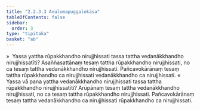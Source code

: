 ```yaml
---
title: "2.2.3.3 Anulomapuggalokāsa"
tableOfContents: false
sidebar:
  order: 3
type: "tipitaka"
basket: "ab"
---
```



<DynamicBreadcrumb />

<Division number="118">

<Paragraph number="710">
»  Yassa yattha rūpakkhandho nirujjhissati tassa tattha vedanākkhandho nirujjhissatīti?
</Paragraph>

<Paragraph number="711">
Asaññasattānaṃ tesaṃ tattha rūpakkhandho nirujjhissati, no ca tesaṃ tattha vedanākkhandho nirujjhissati. Pañcavokārānaṃ tesaṃ tattha rūpakkhandho ca nirujjhissati vedanākkhandho ca nirujjhissati.
</Paragraph>

<Paragraph number="712">
«  Yassa vā pana yattha vedanākkhandho nirujjhissati tassa tattha rūpakkhandho nirujjhissatīti?
</Paragraph>

<Paragraph number="713">
Arūpānaṃ tesaṃ tattha vedanākkhandho nirujjhissati, no ca tesaṃ tattha rūpakkhandho nirujjhissati. Pañcavokārānaṃ tesaṃ tattha vedanākkhandho ca nirujjhissati rūpakkhandho ca nirujjhissati.
</Paragraph>
</Division>